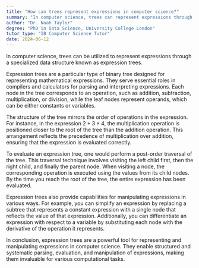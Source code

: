 ```yaml
---
title: "How can trees represent expressions in computer science?"
summary: "In computer science, trees can represent expressions through a data structure known as expression trees."
author: "Dr. Noah Taylor"
degree: "PhD in Data Science, University College London"
tutor_type: "IB Computer Science Tutor"
date: 2024-06-12
---
```


In computer science, trees can be utilized to represent expressions through a specialized data structure known as expression trees.

Expression trees are a particular type of binary tree designed for representing mathematical expressions. They serve essential roles in compilers and calculators for parsing and interpreting expressions. Each node in the tree corresponds to an operation, such as addition, subtraction, multiplication, or division, while the leaf nodes represent operands, which can be either constants or variables.

The structure of the tree mirrors the order of operations in the expression. For instance, in the expression $2 + 3 \times 4$, the multiplication operation is positioned closer to the root of the tree than the addition operation. This arrangement reflects the precedence of multiplication over addition, ensuring that the expression is evaluated correctly.

To evaluate an expression tree, one would perform a post-order traversal of the tree. This traversal technique involves visiting the left child first, then the right child, and finally the parent node. When visiting a node, the corresponding operation is executed using the values from its child nodes. By the time you reach the root of the tree, the entire expression has been evaluated.

Expression trees also provide capabilities for manipulating expressions in various ways. For example, you can simplify an expression by replacing a subtree that represents a constant expression with a single node that reflects the value of that expression. Additionally, you can differentiate an expression with respect to a variable by substituting each node with the derivative of the operation it represents.

In conclusion, expression trees are a powerful tool for representing and manipulating expressions in computer science. They enable structured and systematic parsing, evaluation, and manipulation of expressions, making them invaluable for various computational tasks.
    